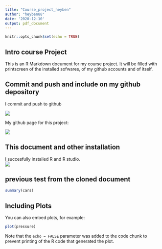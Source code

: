 ```yaml
---
title: "Course_project_heyben"
author: "heyben88"
date: '2020-12-10'
output: pdf_document
---
```


```r
knitr::opts_chunk$set(echo = TRUE)
```

## Intro course Project

This is an R Markdown document for my course project. It will be filled with printscreen of the installed sofwares, of my github accounts and of itself.


## Commit and push and include on my github depository

I commit and push to github

![](commit and push.png)

My github page for this project:

![](github of this project.png)

## This document and other installation

I succesfully installed R and R studio.  
![](installed software.png)

## previous test from the cloned document

```r
summary(cars)
```

## Including Plots

You can also embed plots, for example:

```r
plot(pressure)
```

Note that the `echo = FALSE` parameter was added to the code chunk to prevent printing of the R code that generated the plot.
